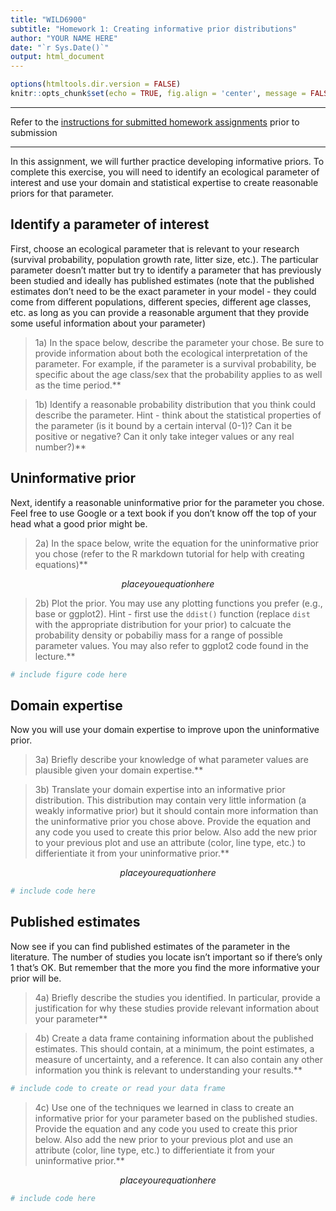 ```yaml
---
title: "WILD6900"
subtitle: "Homework 1: Creating informative prior distributions"
author: "YOUR NAME HERE"
date: "`r Sys.Date()`"
output: html_document
---
```


```r
options(htmltools.dir.version = FALSE)
knitr::opts_chunk$set(echo = TRUE, fig.align = 'center', message = FALSE, warning = FALSE)
```

***

Refer to the [instructions for submitted homework assignments](https://rushinglab.github.io/WILD6900/articles/homework.html) prior to submission

***

In this assignment, we will further practice developing informative priors. To complete this exercise, you will need to identify an ecological parameter of interest and use your domain and statistical expertise to create reasonable priors for that parameter. 

## Identify a parameter of interest

First, choose an ecological parameter that is relevant to your research (survival probability, population growth rate, litter size, etc.). The particular parameter doesn't matter but try to identify a parameter that has previously been studied and ideally has published estimates (note that the published estimates don't need to be the exact parameter in your model - they could come from different populations, different species, different age classes, etc. as long as you can provide a reasonable argument that they provide some useful information about your parameter)

> 1a) In the space below, describe the parameter your chose. Be sure to provide information about both the ecological interpretation of the parameter. For example, if the parameter is a survival probability, be specific about the age class/sex that the probability applies to as well as the time period.**


> 1b) Identify a reasonable probability distribution that you think could describe the parameter. Hint - think about the statistical properties of the parameter (is it bound by a certain interval (0-1)? Can it be positive or negative? Can it only take integer values or any real number?)**

## Uninformative prior

Next, identify a reasonable uninformative prior for the parameter you chose. Feel free to use Google or a text book if you don't know off the top of your head what a good prior might be. 

> 2a) In the space below, write the equation for the uninformative prior you chose (refer to the R markdown tutorial for help with creating equations)**


$$place you equation here$$

> 2b) Plot the prior. You may use any plotting functions you prefer (e.g., base or ggplot2). Hint - first use the `ddist()` function (replace `dist` with the appropriate distribution for your prior) to calcuate the probability density or pobabiliy mass for a range of possible parameter values. You may also refer to ggplot2 code found in the lecture.** 


```r
# include figure code here
```

## Domain expertise

Now you will use your domain expertise to improve upon the uninformative prior. 

> 3a) Briefly describe your knowledge of what parameter values are plausible given your domain expertise.** 


> 3b) Translate your domain expertise into an informative prior distribution. This distribution may contain very little information (a weakly informative prior) but it should contain more information than the uninformative prior you chose above. Provide the equation and any code you used to create this prior below. Also add the new prior to your previous plot and use an attribute (color, line type, etc.) to differientiate it from your uninformative prior.** 


$$place your equation here$$
```r
# include code here
```


## Published estimates

Now see if you can find published estimates of the parameter in the literature. The number of studies you locate isn't important so if there's only 1 that's OK. But remember that the more you find the more informative your prior will be. 

> 4a) Briefly describe the studies you identified. In particular, provide a justification for why these studies provide relevant information about your parameter**


> 4b) Create a data frame containing information about the published estimates. This should contain, at a minimum, the point estimates, a measure of uncertainty, and a reference. It can also contain any other information you think is relevant to understanding your results.**

```r
# include code to create or read your data frame
```

> 4c) Use one of the techniques we learned in class to create an informative prior for your parameter based on the published studies. Provide the equation and any code you used to create this prior below. Also add the new prior to your previous plot and use an attribute (color, line type, etc.) to differientiate it from your uninformative prior.**

$$place your equation here$$

```r
# include code here
```
